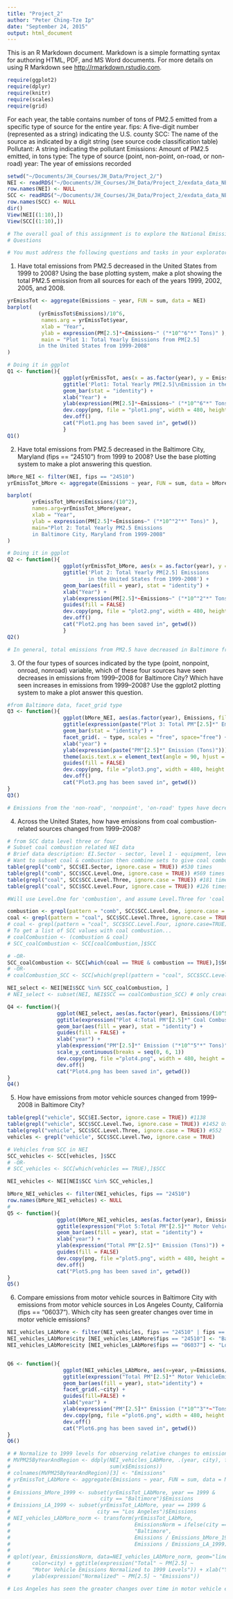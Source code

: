 ```yaml
---
title: "Project_2"
author: "Peter Ching-Tze Ip"
date: "September 24, 2015"
output: html_document
---
```


This is an R Markdown document. Markdown is a simple formatting syntax for authoring HTML, PDF, and MS Word documents. For more details on using R Markdown see <http://rmarkdown.rstudio.com>.

```r
require(ggplot2)
require(dplyr)
require(knitr)
require(scales)
require(grid)
```

For each year, the table contains number of tons of PM2.5 emitted from a specific type of source for the entire year.
    fips: A five-digit number (represented as a string) indicating the U.S. county
    SCC: The name of the source as indicated by a digit string (see source code classification table)
    Pollutant: A string indicating the pollutant
    Emissions: Amount of PM2.5 emitted, in tons
    type: The type of source (point, non-point, on-road, or non-road)
    year: The year of emissions recorded

```r
setwd("~/Documents/JH_Courses/JH_Data/Project_2/")
NEI <- readRDS("~/Documents/JH_Courses/JH_Data/Project_2/exdata_data_NEI_data/summarySCC_PM25.rds")
row.names(NEI) <- NULL
SCC <- readRDS("~/Documents/JH_Courses/JH_Data/Project_2/exdata_data_NEI_data/Source_Classification_Code.rds")
row.names(SCC) <- NULL
dir()
View(NEI[(1:10),])
View(SCC[(1:10),])

# The overall goal of this assignment is to explore the National Emissions Inventory database and see what it say about fine particulate matter pollution in the United states over the 10-year period 1999–2008. You may use any R package you want to support your analysis.
# Questions

# You must address the following questions and tasks in your exploratory analysis. For each question/task you will need to make a single plot. Unless specified, you can use any plotting system in R to make your plot.
```

(1) Have total emissions from PM2.5 decreased in the United States from 1999 to 2008? Using the base plotting system, make a plot showing the total PM2.5 emission from all sources for each of the years 1999, 2002, 2005, and 2008.

```r
yrEmissTot <- aggregate(Emissions ~ year, FUN = sum, data = NEI)
barplot(
          (yrEmissTot$Emissions)/10^6,
           names.arg = yrEmissTot$year,
           xlab = "Year",
           ylab = expression(PM[2.5]*~Emissions~" ("*10^"6"*" Tons)" ),
           main = "Plot 1: Total Yearly Emissions from PM[2.5]
          in the United States from 1999-2008"
) 

# Doing it in ggplot
Q1 <- function(){
                  ggplot(yrEmissTot, aes(x = as.factor(year), y = Emissions/(10^6))) + 
                  ggtitle('Plot1: Total Yearly PM[2.5]\nEmission in the United States from 1999-2008') +
                  geom_bar(stat = "identity") +
                  xlab("Year") +
                  ylab(expression(PM[2.5]*~Emissions~" ("*10^"6"*" Tons)" ))
                  dev.copy(png, file = "plot1.png", width = 480, height = 480)
                  dev.off()
                  cat("Plot1.png has been saved in", getwd())
                  }
Q1()
```

(2) Have total emissions from PM2.5 decreased in the Baltimore City, Maryland (fips == "24510") from 1999 to 2008? Use the base plotting system to make a plot answering this question.
```r

bMore_NEI <- filter(NEI, fips == "24510")
yrEmissTot_bMore <- aggregate(Emissions ~ year, FUN = sum, data = bMore_NEI)

barplot(
        yrEmissTot_bMore$Emissions/(10^2),
        names.arg=yrEmissTot_bMore$year,
        xlab = "Year",
        ylab = expression(PM[2.5]*~Emissions~" ("*10^"2"*" Tons)" ),
        main="Plot 2: Total Yearly PM2.5 Emissions 
        in Baltimore City, Maryland from 1999-2008"
)

# Doing it in ggplot
Q2 <- function(){
                  ggplot(yrEmissTot_bMore, aes(x = as.factor(year), y = Emissions/(10^2))) + 
                  ggtitle('Plot 2: Total Yearly PM[2.5] Emissions 
                          in the United States from 1999-2008') +
                  geom_bar(aes(fill = year), stat = "identity") +
                  xlab("Year") +
                  ylab(expression(PM[2.5]*~Emissions~" ("*10^"2"*" Tons)" )) +
                  guides(fill = FALSE)
                  dev.copy(png, file = "plot2.png", width = 480, height = 480)
                  dev.off()
                  cat("Plot2.png has been saved in", getwd())
                  }
Q2()

# In general, total emissions from PM2.5 have decreased in Baltimore from 1999 to 2008.
```

(3) Of the four types of sources indicated by the type (point, nonpoint, onroad, nonroad) variable, which of these four sources have seen decreases in emissions from 1999–2008 for Baltimore City? Which have seen increases in emissions from 1999–2008? Use the ggplot2 plotting system to make a plot answer this question.
```r
#from Baltimore data, facet_grid type
Q3 <- function(){
                  ggplot(bMore_NEI, aes(as.factor(year), Emissions, fill = type)) +
                  ggtitle(expression(paste("Plot 3: Total PM"[2.5]*" Emissions by Type in Baltimore City from 1999-2008"))) +
                  geom_bar(stat = "identity") +
                  facet_grid(. ~ type, scales = "free", space="free") + 
                  xlab("year") +
                  ylab(expression(paste("PM"[2.5]*" Emission (Tons)"))) +
                  theme(axis.text.x = element_text(angle = 90, hjust = 1)) +
                  guides(fill = FALSE)
                  dev.copy(png, file ="plot3.png", width = 480, height = 480)
                  dev.off()
                  cat("Plot3.png has been saved in", getwd())
}
Q3()

# Emissions from the 'non-road', 'nonpoint', 'on-road' types have decreased  whereas emissions from the 'point' type increased from 1999-2008 in Baltimore, MD. The 'point' type, however, did observe a decrease in emission after the 2005 year.

```

(4) Across the United States, how have emissions from coal combustion-related sources changed from 1999–2008?

```r
# from SCC data level three or four
# Subset coal combustion related NEI data
# Brief data description: EI.Sector - sector, level 1 - equipment, level 2-purpose, level 3 - material used, level 4 - material produced
# Want to subset coal & combustion then combine sets to give coal combustion. Looking at number of times appearing in each variable (e.g. Cell burner, waste coal not combustion?)
table(grepl("comb", SCC$EI.Sector, ignore.case = TRUE)) #530 times
table(grepl("comb", SCC$SCC.Level.One, ignore.case = TRUE)) #569 times - Choose this
table(grepl("coal", SCC$SCC.Level.Three, ignore.case = TRUE)) #181 times - Choose this
table(grepl("coal", SCC$SCC.Level.Four, ignore.case = TRUE)) #126 times

#Will use Level.One for 'combustion', and assume Level.Three for 'coal' to give logical values

combustion <- grepl(pattern = "comb", SCC$SCC.Level.One, ignore.case = TRUE)
coal <- grepl(pattern = "coal", SCC$SCC.Level.Three, ignore.case = TRUE)
# coal <- grepl(pattern = "coal", SCC$SCC.Level.Four, ignore.case=TRUE)
# To get a list of SCC values with coal combustion...
# coalCombustion <- (combustion & coal)
# SCC_coalCombustion <- SCC[coalCombustion,]$SCC

# -OR-
SCC_coalCombustion <- SCC[which(coal == TRUE & combustion == TRUE),]$SCC
# -OR-
# coalCombustion_SCC <- SCC[which(grepl(pattern = "coal", SCC$SCC.Level.Three, ignore.case = TRUE) == TRUE & grepl(pattern = "comb", SCC$SCC.Level.One, ignore.case = TRUE) == TRUE),]$SCC

NEI_select <- NEI[NEI$SCC %in% SCC_coalCombustion, ]
# NEI_select <- subset(NEI, NEI$SCC == coalCombustion_SCC) # only creates observations with first observations

Q4 <- function(){
                ggplot(NEI_select, aes(as.factor(year), Emissions/(10^5))) +
                ggtitle(expression("Plot 4:Total PM"[2.5]*" Coal Combustion Emissions in the US (1999-2008)")) +
                geom_bar(aes(fill = year), stat = "identity") +
                guides(fill = FALSE) +
                xlab("year") +
                ylab(expression("PM"[2.5]*" Emission ("*10^"5"*" Tons)")) +
                scale_y_continuous(breaks = seq(0, 6, 1))
                dev.copy(png, file ="plot4.png", width = 480, height = 480)
                dev.off()
                cat("Plot4.png has been saved in", getwd())
}
Q4()

```

(5) How have emissions from motor vehicle sources changed from 1999–2008 in Baltimore City?

```r
table(grepl("vehicle", SCC$EI.Sector, ignore.case = TRUE)) #1138
table(grepl("vehicle", SCC$SCC.Level.Two, ignore.case = TRUE)) #1452 Use this one
table(grepl("vehicle", SCC$SCC.Level.Three, ignore.case = TRUE)) #552
vehicles <- grepl("vehicle", SCC$SCC.Level.Two, ignore.case = TRUE)

# Vehicles from SCC in NEI
SCC_vehicles <- SCC[vehicles, ]$SCC
# -OR-
# SCC_vehicles <- SCC[which(vehicles == TRUE),]$SCC

NEI_vehicles <- NEI[NEI$SCC %in% SCC_vehicles,]

bMore_NEI_vehicles <- filter(NEI_vehicles, fips == "24510")
row.names(bMore_NEI_vehicles) <- NULL
# 
Q5 <- function(){
                ggplot(bMore_NEI_vehicles, aes(as.factor(year), Emissions)) +
                ggtitle(expression("Plot 5:Total PM"[2.5]*" Motor Vehicle Emissions in Baltimore, MD (1999-2008)")) +
                geom_bar(aes(fill = year), stat = "identity") +
                xlab("year") +
                ylab(expression("Total PM"[2.5]*" Emission (Tons)")) +
                guides(fill = FALSE)
                dev.copy(png, file ="plot5.png", width = 480, height = 480)
                dev.off()
                cat("Plot5.png has been saved in", getwd())
}
Q5()

```

(6) Compare emissions from motor vehicle sources in Baltimore City with emissions from motor vehicle sources in Los Angeles County, California (fips == "06037"). Which city has seen greater changes over time in motor vehicle emissions?

```r
NEI_vehicles_LAbMore <- filter(NEI_vehicles, fips == "24510" | fips == "06037")
NEI_vehicles_LAbMore$city [NEI_vehicles_LAbMore$fips == "24510"] <- "Baltimore"
NEI_vehicles_LAbMore$city [NEI_vehicles_LAbMore$fips == "06037"] <- "Los Angeles"


Q6 <- function(){
                  ggplot(NEI_vehicles_LAbMore, aes(x=year, y=Emissions/(10^3), fill = city)) +
                  ggtitle(expression("Total PM"[2.5]*" Motor VehicleEmissions in Baltimore & LA (1999-2008)")) +
                  geom_bar(aes(fill = year), stat="identity") +
                  facet_grid(.~city) +
                  guides(fill=FALSE) +
                  xlab("year") +
                  ylab(expression("PM"[2.5]*" Emission ("*10^"3"*~"Tons)")) 
                  dev.copy(png, file ="plot6.png", width = 480, height = 480)
                  dev.off()
                  cat("Plot6.png has been saved in", getwd())
}
Q6()

# # Normalize to 1999 levels for observing relative changes to emissions
# MVPM25ByYearAndRegion <- ddply(NEI_vehicles_LAbMore, .(year, city), function(x) 
#                                sum(x$Emissions))
# colnames(MVPM25ByYearAndRegion)[3] <- "Emissions"
# yrEmissTot_LAbMore <- aggregate(Emissions ~ year, FUN = sum, data = NEI_vehicles_LAbMore)
# 
# Emissions_bMore_1999 <- subset(yrEmissTot_LAbMore, year == 1999 & 
#                             city == "Baltimore")$Emissions
# Emissions_LA_1999 <- subset(yrEmissTot_LAbMore, year == 1999 & 
#                            city == "Los Angeles")$Emissions
# NEI_vehicles_LAbMore_norm <- transform(yrEmissTot_LAbMore,
#                                        EmissionsNorm = ifelse(city == 
#                                        "Baltimore",
#                                        Emissions / Emissions_bMore_1999,
#                                        Emissions / Emissions_LA_1999))
# 
# qplot(year, EmissionsNorm, data=NEI_vehicles_LAbMore_norm, geom="line", 
#       color=city) + ggtitle(expression("Total" ~ PM[2.5] ~
#       "Motor Vehicle Emissions Normalized to 1999 Levels")) + xlab("Year") +
#       ylab(expression("Normalized" ~ PM[2.5] ~ "Emissions"))

# Los Angeles has seen the greater changes over time in motor vehicle emissions
```
